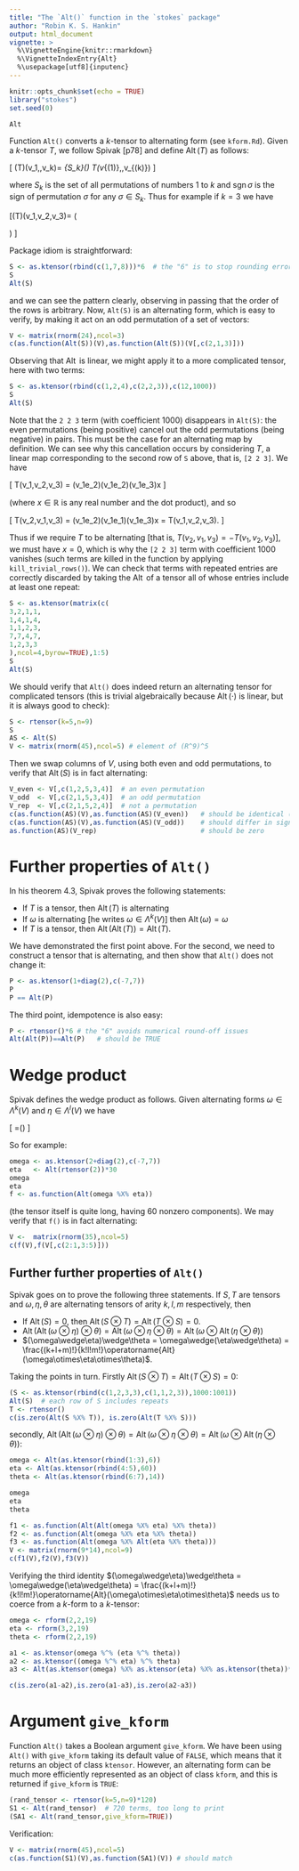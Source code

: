 ```yaml
---
title: "The `Alt()` function in the `stokes` package"
author: "Robin K. S. Hankin"
output: html_document
vignette: >
  %\VignetteEngine{knitr::rmarkdown}
  %\VignetteIndexEntry{Alt}
  %\usepackage[utf8]{inputenc}
---
```


```r
knitr::opts_chunk$set(echo = TRUE)
library("stokes")
set.seed(0)
```

```r
Alt
```

Function `Alt()` converts a $k$-tensor to alternating form (see
`kform.Rd`).  Given a $k$-tensor $T$, we follow Spivak [p78] and
define $\operatorname{Alt}(T)$ as follows:

\[
\operatorname{Alt}(T)\left(v_1,\ldots,v_k\right)=
    \frac{1}{k!}\sum_{\sigma\in S_k}\mathrm{sgn}(\sigma)\cdot
    T\left(v_{\sigma(1)},\ldots,v_{\sigma(k)}\right)
\]

where $S_k$ is the set of all permutations of numbers $1$ to $k$ and
$\operatorname{sgn}\sigma$ is the sign of permutation $\sigma$ for any
$\sigma\in S_k$.  Thus for example if $k=3$ we have

\[\operatorname{Alt}(T)\left(v_1,v_2,v_3\right)=
      \frac{1}{6}\left(\begin{array}{cc}
      +T\left(v_1,v_2,v_3\right)&
      -T\left(v_1,v_3,v_2\right)\cr
      -T\left(v_2,v_1,v_3\right)&
      +T\left(v_2,v_3,v_1\right)\cr
      +T\left(v_3,v_1,v_2\right)&
      -T\left(v_3,v_2,v_1\right)
      \end{array}
      \right)
\]

Package idiom is straightforward:


```r
S <- as.ktensor(rbind(c(1,7,8)))*6  # the "6" is to stop rounding error
S
Alt(S)
```

and we can see the pattern clearly, observing in passing that the
order of the rows is arbitrary.  Now, `Alt(S)` is an alternating form,
which is easy to verify, by making it act on an odd permutation of a
set of vectors:

```r
V <- matrix(rnorm(24),ncol=3)
c(as.function(Alt(S))(V),as.function(Alt(S))(V[,c(2,1,3)]))
```

Observing that $\operatorname{Alt}$ is linear, we might apply it to a
more complicated tensor, here with two terms:

```r
S <- as.ktensor(rbind(c(1,2,4),c(2,2,3)),c(12,1000))
S
Alt(S)
```


Note that the `2 2 3` term (with coefficient 1000) disappears in
`Alt(S)`: the even permutations (being positive) cancel out the odd
permutations (being negative) in pairs.  This must be the case for an
alternating map by definition.  We can see why this cancellation
occurs by considering $T$, a linear map corresponding to the second
row of `S` above, that is, `[2 2 3]`.  We have

\[
T(v_1,v_2,v_3) = (v_1\cdot e_2)(v_1\cdot e_2)(v_1\cdot e_3)x
\]

(where $x\in\mathbb{R}$ is any real number and the dot product), and
so

\[
T(v_2,v_1,v_3) = (v_1\cdot e_2)(v_1\cdot e_1)(v_1\cdot e_3)x = T(v_1,v_2,v_3).
\]

Thus if we require $T$ to be alternating [that is, $T(v_2,v_1,v_3) =
-T(v_1,v_2,v_3)$], we must have $x=0$, which is why the `[2 2 3]` term
with coefficient 1000 vanishes (such terms are killed in the function
by applying `kill_trivial_rows()`).  We can check that terms with
repeated entries are correctly discarded by taking the
$\operatorname{Alt}$ of a tensor all of whose entries include at least
one repeat:

```r
S <- as.ktensor(matrix(c(
3,2,1,1,
1,4,1,4,
1,1,2,3,
7,7,4,7,
1,2,3,3
),ncol=4,byrow=TRUE),1:5)
S
Alt(S)
```

We should verify that `Alt()` does indeed return an alternating tensor
for complicated tensors (this is trivial algebraically because
$\operatorname{Alt}(\cdot)$ is linear, but it is always good to
check):

```r
S <- rtensor(k=5,n=9)
S
AS <- Alt(S)
V <- matrix(rnorm(45),ncol=5) # element of (R^9)^5
```

Then we swap columns of $V$, using both even and odd permutations, to
verify that $\operatorname{Alt}(S)$ is in fact alternating:

```r
V_even <- V[,c(1,2,5,3,4)]  # an even permutation
V_odd  <- V[,c(2,1,5,3,4)]  # an odd permutation
V_rep  <- V[,c(2,1,5,2,4)]  # not a permutation
c(as.function(AS)(V),as.function(AS)(V_even))   # should be identical (even permutation)
c(as.function(AS)(V),as.function(AS)(V_odd))    # should differ in sign only (odd permutation)
as.function(AS)(V_rep)                          # should be zero
```

# Further properties of `Alt()`

In his theorem 4.3, Spivak proves the following statements:

* If $T$ is a tensor, then $\operatorname{Alt}(T)$ is alternating
* If $\omega$ is alternating [he writes $\omega\in\Lambda^k(V)$] then
  $\operatorname{Alt}(\omega)=\omega$
* If $T$ is a tensor, then
  $\operatorname{Alt}(\operatorname{Alt}(T))=\operatorname{Alt}(T)$.

We have demonstrated the first point above.  For the second, we need
to construct a tensor that is alternating, and then show that `Alt()` does not change it:

```r
P <- as.ktensor(1+diag(2),c(-7,7))
P
P == Alt(P)
```

The third point, idempotence is also easy:

```r
P <- rtensor()*6 # the "6" avoids numerical round-off issues
Alt(Alt(P))==Alt(P)   # should be TRUE
```

# Wedge product

Spivak defines the wedge product as follows.  Given alternating forms
$\omega\in\Lambda^k(V)$ and $\eta\in\Lambda^l(V)$ we have

\[
\omega\wedge\eta=\frac{(k+l)!}{k!l!}\operatorname{Alt}(\omega\otimes\eta)
\]

So for example:

```r
omega <- as.ktensor(2+diag(2),c(-7,7))
eta   <- Alt(rtensor(2))*30
omega
eta
f <- as.function(Alt(omega %X% eta))
```

(the tensor itself is quite long, having 60 nonzero components).  We
may verify that `f()` is in fact alternating:

```r
V <-  matrix(rnorm(35),ncol=5)
c(f(V),f(V[,c(2:1,3:5)]))
```

## Further further properties of `Alt()`


Spivak goes on to prove the following three statements.  If $S,T$ are
tensors and $\omega,\eta,\theta$ are alternating tensors of arity
$k,l,m$ respectively, then

* If $\operatorname{Alt}(S)=0$, then $\operatorname{Alt}(S\otimes T)=\operatorname{Alt}(T\otimes S)=0$.
* $\operatorname{Alt}(\operatorname{Alt}(\omega\otimes\eta)\otimes\theta)
  =\operatorname{Alt}(\omega\otimes\eta\otimes\theta)=
  \operatorname{Alt}(\omega\otimes\operatorname{Alt}(\eta\otimes\theta))$
* $(\omega\wedge\eta)\wedge\theta = \omega\wedge(\eta\wedge\theta) =
  \frac{(k+l+m)!}{k!l!m!}\operatorname{Alt}(\omega\otimes\eta\otimes\theta)$.

Taking the points in turn.  Firstly $\operatorname{Alt}(S\otimes T)=\operatorname{Alt}(T\otimes S)=0$:

```r
(S <- as.ktensor(rbind(c(1,2,3,3),c(1,1,2,3)),1000:1001)) 
Alt(S)  # each row of S includes repeats
T <- rtensor()
c(is.zero(Alt(S %X% T)), is.zero(Alt(T %X% S)))
```


secondly,
  $\operatorname{Alt}(\operatorname{Alt}(\omega\otimes\eta)\otimes\theta)
  =\operatorname{Alt}(\omega\otimes\eta\otimes\theta)=
  \operatorname{Alt}(\omega\otimes\operatorname{Alt}(\eta\otimes\theta))$:
  
```r
omega <- Alt(as.ktensor(rbind(1:3),6))
eta <- Alt(as.ktensor(rbind(4:5),60))
theta <- Alt(as.ktensor(rbind(6:7),14))

omega
eta
theta

f1 <- as.function(Alt(Alt(omega %X% eta) %X% theta))
f2 <- as.function(Alt(omega %X% eta %X% theta))
f3 <- as.function(Alt(omega %X% Alt(eta %X% theta)))
V <- matrix(rnorm(9*14),ncol=9)
c(f1(V),f2(V),f3(V))
```

Verifying the third identity $(\omega\wedge\eta)\wedge\theta =
  \omega\wedge(\eta\wedge\theta) =
  \frac{(k+l+m)!}{k!l!m!}\operatorname{Alt}(\omega\otimes\eta\otimes\theta)$
  needs us to coerce from a $k$-form to a $k$-tensor:

```r
omega <- rform(2,2,19)
eta <- rform(3,2,19)
theta <- rform(2,2,19)

a1 <- as.ktensor(omega %^% (eta %^% theta))
a2 <- as.ktensor((omega %^% eta) %^% theta)
a3 <- Alt(as.ktensor(omega) %X% as.ktensor(eta) %X% as.ktensor(theta))*90

c(is.zero(a1-a2),is.zero(a1-a3),is.zero(a2-a3))
```

# Argument `give_kform`

Function `Alt()` takes a Boolean argument `give_kform`.  We have been
using `Alt()` with `give_kform` taking its default value of `FALSE`,
which means that it returns an object of class `ktensor`.  However, an
alternating form can be much more efficiently represented as an object
of class `kform`, and this is returned if `give_kform` is `TRUE`:

```r
(rand_tensor <- rtensor(k=5,n=9)*120)
S1 <- Alt(rand_tensor)  # 720 terms, too long to print
(SA1 <- Alt(rand_tensor,give_kform=TRUE))
```

Verification:

```r
V <- matrix(rnorm(45),ncol=5)
c(as.function(S1)(V),as.function(SA1)(V)) # should match
```